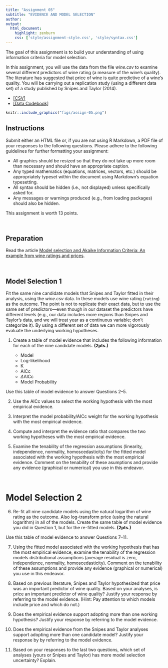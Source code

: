 ```yaml
---
title: "Assignment 05"
subtitle: "EVIDENCE AND MODEL SELECTION"
author: 
output: 
  html_document:
    highlight: zenburn
    css: ['style/assignment-style.css', 'style/syntax.css']
---
```


The goal of this assignment is to build your understanding of using information criteria for model selection.

In this assignment, you will use the data from the file *wine.csv* to examine several different predictors of wine rating (a measure of the wine's quality). The literature has suggested that price of wine is quite predictive of a wine's quality. You will be carrying out a replication study (using a different data set) of a study published by Snipes and Taylor (2014). 

- [[CSV]](https://raw.githubusercontent.com/zief0002/epsy-8252/master/data/wine.csv)
- [[Data Codebook]](http://zief0002.github.io/epsy-8252/codebooks/wine.html)


```r
knitr::include_graphics("figs/assign-05.png")
```

## Instructions

Submit either an HTML file or, if you are not using R Markdown, a PDF file of your responses to the following questions. Please adhere to the following guidelines for further formatting your assignment:

- All graphics should be resized so that they do not take up more room than necessary and should have an appropriate caption.
- Any typed mathematics (equations, matrices, vectors, etc.) should be appropriately typeset within the document using Markdown's equation typesetting.
- All syntax should be hidden (i.e., not displayed) unless specifically asked for.
- Any messages or warnings produced (e.g., from loading packages) should also be hidden.

This assignment is worth 13 points.


<br />


## Preparation

Read the article [Model selection and Akaike Information Criteria: An example from wine ratings and prices](http://www.sciencedirect.com/science/article/pii/S2212977414000064). 

<br />

## Model Selection 1

Fit the same nine candidate models that Snipes and Taylor fitted in their analysis, using the *wine.csv* data. In these models use wine rating (`rating`) as the outcome. The point is not to replicate their exact data, but to use the same set of predictors---even though in our dataset the predictors have different levels (e.g., our data includes more regions than Snipes and Taylor's data, and we will treat year as a continuous variable; don't categorize it). By using a different set of data we can more vigorously evaluate the underlying working hypotheses.

1. Create a table of model evidence that includes the following information for each of the nine candidate models. **(2pts.)**

    - Model
    - Log-likelihood
    - K
    - AICc
    - $\Delta$AICc
    - Model Probability

Use this table of model evidence to answer Questions 2--5.

2. Use the AICc values to select the working hypothesis with the most empirical evidence.

3. Interpret the model probability/AICc weight for the working hypothesis with the most empirical evidence.

4. Compute and interpret the evidence ratio that compares the two working hypotheses with the most empirical evidence.

5. Examine the tenability of the regression assumptions (linearity, independence, normality, homoscedasticity) for the fitted model associated with the working hypothesis with the most empirical evidence. Comment on the tenability of these asumptions and provide any evidence (graphical or numerical) you use in this endeavor.

<br />

# Model Selection 2

6. Re-fit all nine candidate models using the natural logarithm of wine rating as the outcome. Also log-transform price (using the natural logarithm) in all of the models. Create the same table of model evidence you did in Question 1, but for the re-fitted models. **(2pts.)**

Use this table of model evidence to answer Questions 7--11.

7. Using the fitted model associated with the working hypothesis that has the most empirical evidence, examine the tenability of the regression models distributional assumptions (average residual is zero, independence, normality, homoscedasticity). Comment on the tenability of these assumptions and provide any evidence (graphical or numerical) you use in this endeavor.

8. Based on previous literature, Snipes and Taylor hypothesized that price was an important predictor of wine quality. Based on your analyses, is price an important predictor of wine quality? Justify your response by referring to the model evidence. (Hint: Pay attention to which models include price and which do not.)

9. Does the empirical evidence support adopting more than one working hypothesis? Justify your response by referring to the model evidence.

10. Does the empirical evidence from the Snipes and Taylor analyses support adopting more than one candidate model? Justify your response by by referring to the model evidence.

11. Based on your responses to the last two questions, which set of analyses (yours or Snipes and Taylor) has more model selection uncertainty? Explain.





